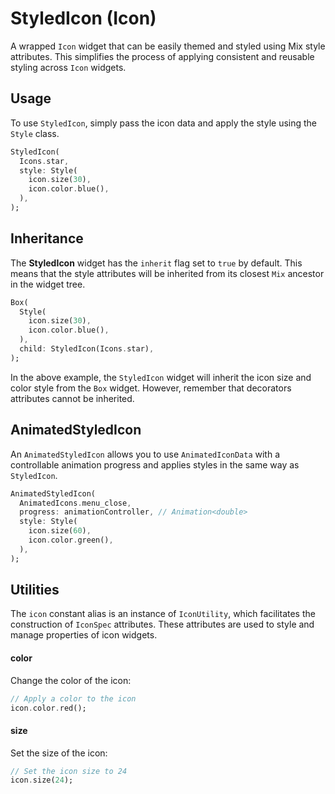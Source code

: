 # StyledIcon (Icon)

A wrapped `Icon` widget that can be easily themed and styled using Mix style attributes. This simplifies the process of applying consistent and reusable styling across `Icon` widgets.

## Usage

To use `StyledIcon`, simply pass the icon data and apply the style using the `Style` class.

```dart
StyledIcon(
  Icons.star,
  style: Style(
    icon.size(30),
    icon.color.blue(),
  ),
);
```

## Inheritance

The **StyledIcon** widget has the `inherit` flag set to `true` by default. This means that the style attributes will be inherited from its closest `Mix` ancestor in the widget tree.

```dart
Box(
  Style(
    icon.size(30),
    icon.color.blue(),
  ),
  child: StyledIcon(Icons.star),
);
```

In the above example, the `StyledIcon` widget will inherit the icon size and color style from the `Box` widget. However, remember that decorators attributes cannot be inherited.

## AnimatedStyledIcon

An `AnimatedStyledIcon` allows you to use `AnimatedIconData` with a controllable animation progress and applies styles in the same way as `StyledIcon`.

```dart
AnimatedStyledIcon(
  AnimatedIcons.menu_close,
  progress: animationController, // Animation<double>
  style: Style(
    icon.size(60),
    icon.color.green(),
  ),
);
```

## Utilities

The `icon` constant alias is an instance of `IconUtility`, which facilitates the construction of `IconSpec` attributes. These attributes are used to style and manage properties of icon widgets.

#### **color**

Change the color of the icon:

```dart
// Apply a color to the icon
icon.color.red();
```

#### **size**

Set the size of the icon:

```dart
// Set the icon size to 24
icon.size(24);
```
